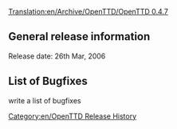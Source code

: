 [[Translation:en/Archive/OpenTTD/OpenTTD 0.4.7]]
[[Category:en/OpenTTD Release History]]

==General release information==
Release date: 26th Mar, 2006

==List of Bugfixes==
{{en/Todo}} write a list of bugfixes
